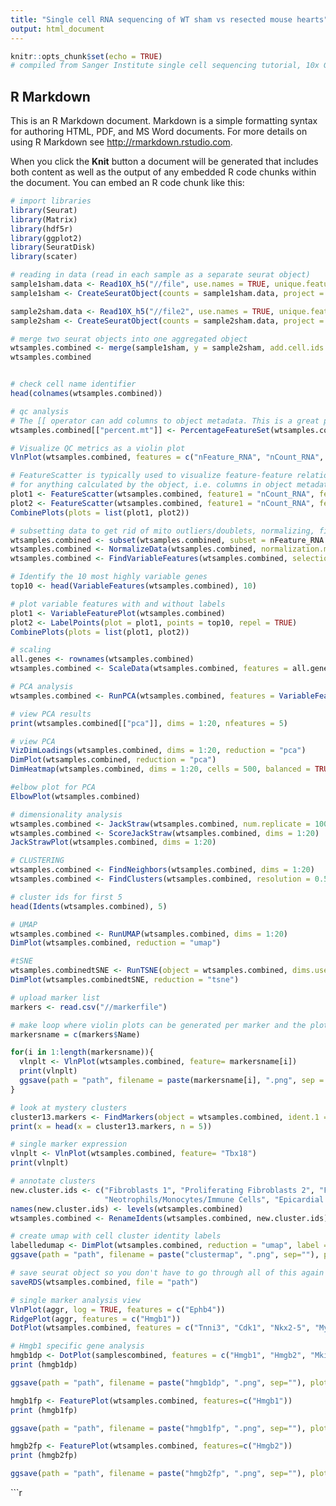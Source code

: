 ```yaml
---
title: "Single cell RNA sequencing of WT sham vs resected mouse hearts"
output: html_document
---
```


```r
knitr::opts_chunk$set(echo = TRUE)
# compiled from Sanger Institute single cell sequencing tutorial, 10x Genomics sequencing tutorial, SCRB 99B single cell sequencing tutorial scripts
```

## R Markdown

This is an R Markdown document. Markdown is a simple formatting syntax for authoring HTML, PDF, and MS Word documents. For more details on using R Markdown see <http://rmarkdown.rstudio.com>.

When you click the **Knit** button a document will be generated that includes both content as well as the output of any embedded R code chunks within the document. You can embed an R code chunk like this:

```r
# import libraries
library(Seurat)
library(Matrix)
library(hdf5r)
library(ggplot2)
library(SeuratDisk)
library(scater)
```

```r
# reading in data (read in each sample as a separate seurat object)
sample1sham.data <- Read10X_h5("//file", use.names = TRUE, unique.features = TRUE)
sample1sham <- CreateSeuratObject(counts = sample1sham.data, project = "Sample1", min.cells = 3, min.features = 200)

sample2sham.data <- Read10X_h5("//file2", use.names = TRUE, unique.features = TRUE)
sample2sham <- CreateSeuratObject(counts = sample2sham.data, project = "Sample2", min.cells = 3, min.features = 200)

# merge two seurat objects into one aggregated object
wtsamples.combined <- merge(sample1sham, y = sample2sham, add.cell.ids = c("Sample1", "Sample2"), project = "WTAggregated")
wtsamples.combined


# check cell name identifier
head(colnames(wtsamples.combined))
```


```r
# qc analysis
# The [[ operator can add columns to object metadata. This is a great place to stash QC stats
wtsamples.combined[["percent.mt"]] <- PercentageFeatureSet(wtsamples.combined, pattern = "^mt-")

# Visualize QC metrics as a violin plot
VlnPlot(wtsamples.combined, features = c("nFeature_RNA", "nCount_RNA", "percent.mt"), ncol = 3)

# FeatureScatter is typically used to visualize feature-feature relationships, but can be used
# for anything calculated by the object, i.e. columns in object metadata, PC scores etc.
plot1 <- FeatureScatter(wtsamples.combined, feature1 = "nCount_RNA", feature2 = "percent.mt")
plot2 <- FeatureScatter(wtsamples.combined, feature1 = "nCount_RNA", feature2 = "nFeature_RNA")
CombinePlots(plots = list(plot1, plot2))

# subsetting data to get rid of mito outliers/doublets, normalizing, finding variable features
wtsamples.combined <- subset(wtsamples.combined, subset = nFeature_RNA > 200 & nFeature_RNA < 2500 & percent.mt < 5)
wtsamples.combined <- NormalizeData(wtsamples.combined, normalization.method = "LogNormalize", scale.factor = 10000)
wtsamples.combined <- FindVariableFeatures(wtsamples.combined, selection.method = "vst", nfeatures = 2000)
```

```r
# Identify the 10 most highly variable genes
top10 <- head(VariableFeatures(wtsamples.combined), 10)

# plot variable features with and without labels
plot1 <- VariableFeaturePlot(wtsamples.combined)
plot2 <- LabelPoints(plot = plot1, points = top10, repel = TRUE)
CombinePlots(plots = list(plot1, plot2))

# scaling
all.genes <- rownames(wtsamples.combined)
wtsamples.combined <- ScaleData(wtsamples.combined, features = all.genes)
```


```r
# PCA analysis
wtsamples.combined <- RunPCA(wtsamples.combined, features = VariableFeatures(object = wtsamples.combined))

# view PCA results
print(wtsamples.combined[["pca"]], dims = 1:20, nfeatures = 5)

# view PCA 
VizDimLoadings(wtsamples.combined, dims = 1:20, reduction = "pca")
DimPlot(wtsamples.combined, reduction = "pca")
DimHeatmap(wtsamples.combined, dims = 1:20, cells = 500, balanced = TRUE)

#elbow plot for PCA
ElbowPlot(wtsamples.combined)
```

```r
# dimensionality analysis
wtsamples.combined <- JackStraw(wtsamples.combined, num.replicate = 100)
wtsamples.combined <- ScoreJackStraw(wtsamples.combined, dims = 1:20)
JackStrawPlot(wtsamples.combined, dims = 1:20)
```

```r
# CLUSTERING
wtsamples.combined <- FindNeighbors(wtsamples.combined, dims = 1:20)
wtsamples.combined <- FindClusters(wtsamples.combined, resolution = 0.5)

# cluster ids for first 5
head(Idents(wtsamples.combined), 5)

# UMAP 
wtsamples.combined <- RunUMAP(wtsamples.combined, dims = 1:20)
DimPlot(wtsamples.combined, reduction = "umap")

#tSNE
wtsamples.combinedtSNE <- RunTSNE(object = wtsamples.combined, dims.use = 1:10, do.fast = TRUE)
DimPlot(wtsamples.combinedtSNE, reduction = "tsne")
```

```r
# upload marker list
markers <- read.csv("//markerfile")

# make loop where violin plots can be generated per marker and the plot printed to a specific folder
markersname = c(markers$Name)

for(i in 1:length(markersname)){
  vlnplt <- VlnPlot(wtsamples.combined, feature= markersname[i])
  print(vlnplt)
  ggsave(path = "path", filename = paste(markersname[i], ".png", sep = ""), plot = vlnplt)
}

```

```r
# look at mystery clusters
cluster13.markers <- FindMarkers(object = wtsamples.combined, ident.1 = 13, min.pct = 0.25)
print(x = head(x = cluster13.markers, n = 5))

# single marker expression
vlnplt <- VlnPlot(wtsamples.combined, feature= "Tbx18")
print(vlnplt)
```

```r
# annotate clusters
new.cluster.ids <- c("Fibroblasts 1", "Proliferating Fibroblasts 2", "Fibroblasts 3", "Cardiomyocytes 1", "Wnt-related Fibroblasts 4", "Fibroblasts 5",
                     "Neotrophils/Monocytes/Immune Cells", "Epicardial Cells", "Endothelial Cells", "Proliferating Endothelial Cells", "Cardiomyocytes 2", "Cx3cr1+ Ccr2- Macrophages", "Cx3cr1- Ccr2+ Macrophages", "Cardiomyocytes 3", "Smooth Muscle Cells", "T/B Cells", "Cell Cycle+ Cardiomyocytes 4", "Blood Cells", "Epi/Fibro-like", "Mast Cells")
names(new.cluster.ids) <- levels(wtsamples.combined)
wtsamples.combined <- RenameIdents(wtsamples.combined, new.cluster.ids)

# create umap with cell cluster identity labels
labelledumap <- DimPlot(wtsamples.combined, reduction = "umap", label = TRUE, pt.size = 0.5, label.size=2) + NoLegend()
ggsave(path = "path", filename = paste("clustermap", ".png", sep=""), plot = labelledumap)

# save seurat object so you don't have to go through all of this again
saveRDS(wtsamples.combined, file = "path")
```


```r
# single marker analysis view
VlnPlot(aggr, log = TRUE, features = c("Ephb4"))
RidgePlot(aggr, features = c("Hmgb1"))
DotPlot(wtsamples.combined, features = c("Tnni3", "Cdk1", "Nkx2-5", "Myh6", "Tnnt2")) + RotatedAxis()
```

```r
# Hmgb1 specific gene analysis
hmgb1dp <- DotPlot(samplescombined, features = c("Hmgb1", "Hmgb2", "Mki67", "Cdk1", "Ccnd1","Pecam1","Tek", "Flt1", "Dll4", "Efnb2")) + RotatedAxis() + theme(text = element_text(size=11)) + xlab("")+ylab("")
print (hmgb1dp)

ggsave(path = "path", filename = paste("hmgb1dp", ".png", sep=""), plot = hmgb1dp)

hmgb1fp <- FeaturePlot(wtsamples.combined, features=c("Hmgb1"))
print (hmgb1fp)

ggsave(path = "path", filename = paste("hmgb1fp", ".png", sep=""), plot = hmgb1fp)

hmgb2fp <- FeaturePlot(wtsamples.combined, features=c("Hmgb2"))
print (hmgb2fp)

ggsave(path = "path", filename = paste("hmgb2fp", ".png", sep=""), plot = hmgb2fp)

```
```r
